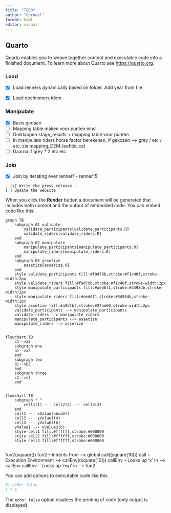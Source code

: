 ```yaml
---
title: "TODO"
author: "Corneel"
format: html
editor: visual
---
```


## Quarto

Quarto enables you to weave together content and executable code into a finished document. To learn more about Quarto see <https://quarto.org>.

### Load

-   [x] Load renners dynamically based on folder. Add year from file

-   [x] Load deelnemers idem

### Manipulate

-   [x] Basis gedaan
-   [ ] Mapping table maken voor punten eind
-   [ ] Omklappen stage_results + mapping table voor punten
-   [ ] In manipulate riders horse factor berekenen, if gekozen --\> grey / etc / etc, zie mapping_DEM_leeftijd_cat
-   [ ] Daarna if grey \* 2 etc etc

### Join

-   [x] Join by iterating over renner1 - renner15

```         
- [x] Write the press release - 
[ ] Update the website
```

When you click the **Render** button a document will be generated that includes both content and the output of embedded code. You can embed code like this:



```mermaid
graph TB
    subgraph 01_validate
        validate_participants[validate_participants.R]
        validate_riders[validate_riders.R]
    end
    subgraph 02_manipulate
        manipulate_participants[manipulate_participants.R]
        manipulate_riders[manipulate_riders.R]
    end
    subgraph 03_assetize
        assetize[assetize.R]
    end
    style validate_participants fill:#f9d79b,stroke:#f1c40f,stroke-width:2px
    style validate_riders fill:#f9d79b,stroke:#f1c40f,stroke-width:2px
    style manipulate_participants fill:#aed6f1,stroke:#3498db,stroke-width:2px
    style manipulate_riders fill:#aed6f1,stroke:#3498db,stroke-width:2px
    style assetize fill:#a9dfbf,stroke:#27ae60,stroke-width:2px
    validate_participants --> manipulate_participants
    validate_riders --> manipulate_riders
    manipulate_participants --> assetize
    manipulate_riders --> assetize


```

```mermaid
flowchart TB
    c1-->a2
    subgraph one
    a1-->a2
    end
    subgraph two
    b1-->b2
    end
    subgraph three
    c1-->c2
    end


```  

```mermaid
flowchart TB
    subgraph " "
        cell1(1) --- cell2(2) --- cell3(3)
    end
    cell1 --- xValue[abcdef]
    cell2 --- yValue1(4)
    cell3 --- yValue2(6)
    yValue1 --- yValue3(6)
    style cell1 fill:#ffffff,stroke:#000000
    style cell2 fill:#ffffff,stroke:#000000
    style cell3 fill:#ffffff,stroke:#000000


```

   fun2(square())
   fun2 -- Inherits from --> global
   call((square(10)))
   call -- Execution Environment --> callEnv((square(10)))
   callEnv -- Looks up 'x' in --> callEnv
   callEnv -- Looks up 'exp' in --> fun2

You can add options to executable code like this

```r

#| echo: false
2 * 2
```

The `echo: false` option disables the printing of code (only output is displayed).
